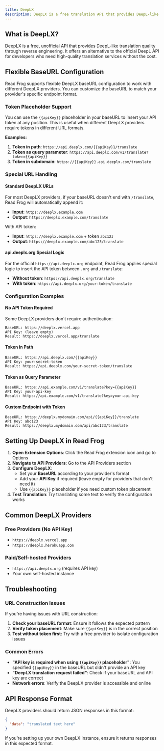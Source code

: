 ```yaml
---
title: DeepLX
description: DeepLX is a free translation API that provides DeepL-like translation quality. Learn how to configure different DeepLX providers with flexible baseURL patterns.
---
```


## What is DeepLX?

DeepLX is a free, unofficial API that provides DeepL-like translation quality through reverse engineering. It offers an alternative to the official DeepL API for developers who need high-quality translation services without the cost.

## Flexible BaseURL Configuration

Read Frog supports flexible DeepLX baseURL configuration to work with different DeepLX providers. You can customize the baseURL to match your provider's specific endpoint format.

### Token Placeholder Support

You can use the `{{apiKey}}` placeholder in your baseURL to insert your API token at any position. This is useful when different DeepLX providers require tokens in different URL formats.

**Examples:**

1. **Token in path**: `https://api.deeplx.com/{{apiKey}}/translate`
2. **Token as query parameter**: `https://api.deeplx.com/v1/translate?token={{apiKey}}`
3. **Token in subdomain**: `https://{{apiKey}}.api.deeplx.com/translate`

### Special URL Handling

#### Standard DeepLX URLs

For most DeepLX providers, if your baseURL doesn't end with `/translate`, Read Frog will automatically append it:

- **Input**: `https://deeplx.example.com`
- **Output**: `https://deeplx.example.com/translate`

With API token:
- **Input**: `https://deeplx.example.com` + token `abc123`
- **Output**: `https://deeplx.example.com/abc123/translate`

#### api.deeplx.org Special Logic

For the official `https://api.deeplx.org` endpoint, Read Frog applies special logic to insert the API token between `.org` and `/translate`:

- **Without token**: `https://api.deeplx.org/translate`
- **With token**: `https://api.deeplx.org/your-token/translate`

### Configuration Examples

#### No API Token Required

Some DeepLX providers don't require authentication:

```
BaseURL: https://deeplx.vercel.app
API Key: (leave empty)
Result: https://deeplx.vercel.app/translate
```

#### Token in Path

```
BaseURL: https://api.deeplx.com/{{apiKey}}
API Key: your-secret-token
Result: https://api.deeplx.com/your-secret-token/translate
```

#### Token as Query Parameter

```
BaseURL: https://api.example.com/v1/translate?key={{apiKey}}
API Key: your-api-key
Result: https://api.example.com/v1/translate?key=your-api-key
```

#### Custom Endpoint with Token

```
BaseURL: https://deeplx.mydomain.com/api/{{apiKey}}/translate
API Key: abc123
Result: https://deeplx.mydomain.com/api/abc123/translate
```

## Setting Up DeepLX in Read Frog

1. **Open Extension Options**: Click the Read Frog extension icon and go to Options
2. **Navigate to API Providers**: Go to the API Providers section
3. **Configure DeepLX**:
   - Set your **BaseURL** according to your provider's format
   - Add your **API Key** if required (leave empty for providers that don't need it)
   - Use `{{apiKey}}` placeholder if you need custom token placement
4. **Test Translation**: Try translating some text to verify the configuration works

## Common DeepLX Providers

### Free Providers (No API Key)
- `https://deeplx.vercel.app`
- `https://deeplx.herokuapp.com`

### Paid/Self-hosted Providers
- `https://api.deeplx.org` (requires API key)
- Your own self-hosted instance

## Troubleshooting

### URL Construction Issues
If you're having issues with URL construction:

1. **Check your baseURL format**: Ensure it follows the expected pattern
2. **Verify token placement**: Make sure `{{apiKey}}` is in the correct position
3. **Test without token first**: Try with a free provider to isolate configuration issues

### Common Errors

- **"API key is required when using `{{apiKey}}` placeholder"**: You specified `{{apiKey}}` in the baseURL but didn't provide an API key
- **"DeepLX translation request failed"**: Check if your baseURL and API key are correct
- **Network errors**: Verify the DeepLX provider is accessible and online

## API Response Format

DeepLX providers should return JSON responses in this format:

```json
{
  "data": "translated text here"
}
```

If you're setting up your own DeepLX instance, ensure it returns responses in this expected format.